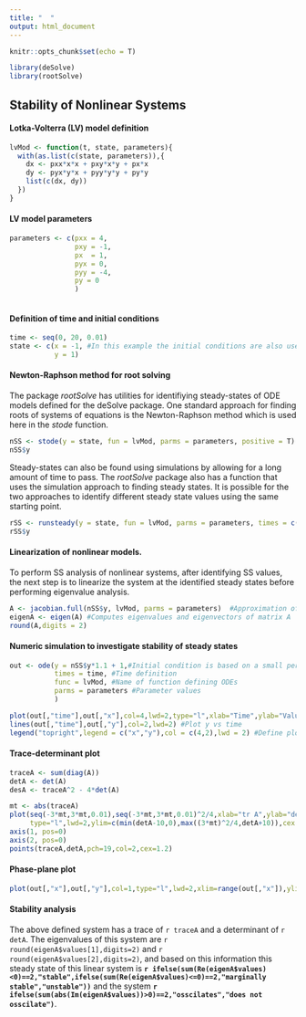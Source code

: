```yaml
---
title: "  "
output: html_document
---
```


```r
knitr::opts_chunk$set(echo = T)

library(deSolve)
library(rootSolve)
```
## Stability of Nonlinear Systems

#### Lotka-Volterra (LV) model definition
```r
lvMod <- function(t, state, parameters){
  with(as.list(c(state, parameters)),{  
    dx <- pxx*x*x + pxy*x*y + px*x
    dy <- pyx*y*x + pyy*y*y + py*y
    list(c(dx, dy))
  })
}
```

#### LV model parameters
```r
parameters <- c(pxx = 4,
                pxy = -1,
                px  = 1,
                pyx = 0,
                pyy = -4,
                py = 0
                )
                

```

#### Definition of time and initial conditions
```r
time <- seq(0, 20, 0.01)
state <- c(x = -1, #In this example the initial conditions are also used as an initial guess for the SS solver
           y = 1)
```

#### Newton-Raphson method for root solving 
The package *rootSolve* has utilities for identifiying steady-states of ODE models defined for the deSolve package. One standard approach for finding roots of systems of equations is the Newton-Raphson method which is used here in the *stode* function.

```r
nSS <- stode(y = state, fun = lvMod, parms = parameters, positive = T)
nSS$y
```

Steady-states can also be found using simulations by allowing for a long amount of time to pass. The *rootSolve* package also has a function that uses the simulation approach to finding steady states. It is possible for the two approaches to identify different steady state values using the same starting point.   
```r
rSS <- runsteady(y = state, fun = lvMod, parms = parameters, times = c(0, 1e5))
rSS$y
```

#### Linearization of nonlinear models. 
To perform SS analysis of nonlinear systems, after identifying SS values, the next step is to linearize the system at the identified steady states before performing eigenvalue analysis. 

```r
A <- jacobian.full(nSS$y, lvMod, parms = parameters)  #Approximation of Jacobian at SS
eigenA <- eigen(A) #Computes eigenvalues and eigenvectors of matrix A
round(A,digits = 2)
```


#### Numeric simulation to investigate stability of steady states
```r
out <- ode(y = nSS$y*1.1 + 1,#Initial condition is based on a small perturbation from the found SS
           times = time, #Time definition
           func = lvMod, #Name of function defining ODEs
           parms = parameters #Parameter values
           )

plot(out[,"time"],out[,"x"],col=4,lwd=2,type="l",xlab="Time",ylab="Values",ylim=range(c(out[,"x"],out[,"y"]))) #Plot x vs time
lines(out[,"time"],out[,"y"],col=2,lwd=2) #Plot y vs time
legend("topright",legend = c("x","y"),col = c(4,2),lwd = 2) #Define plot legend

```

#### Trace-determinant plot
```r
traceA <- sum(diag(A))
detA <- det(A)
desA <- traceA^2 - 4*det(A)

mt <- abs(traceA)
plot(seq(-3*mt,3*mt,0.01),seq(-3*mt,3*mt,0.01)^2/4,xlab="tr A",ylab="det A",
     type="l",lwd=2,ylim=c(min(detA-10,0),max((3*mt)^2/4,detA+10)),cex.lab=1.25,cex.axis=1.25,axes=F)
axis(1, pos=0)
axis(2, pos=0)  
points(traceA,detA,pch=19,col=2,cex=1.2)
```

#### Phase-plane plot
```r
plot(out[,"x"],out[,"y"],col=1,type="l",lwd=2,xlim=range(out[,"x"]),ylim=range(out[,"y"]),xlab="x",ylab = "y")

```

#### Stability analysis
The above defined system has a trace of `r traceA` and a determinant of `r detA`. The eigenvalues of this system are `r round(eigenA$values[1],digits=2)` and `r round(eigenA$values[2],digits=2)`, and based on this information this steady state of this linear system is **`r ifelse(sum(Re(eigenA$values)<0)==2,"stable",ifelse(sum(Re(eigenA$values)<=0)==2,"marginally stable","unstable"))`** and the system **`r ifelse(sum(abs(Im(eigenA$values))>0)==2,"osscilates","does not osscilate")`**.

